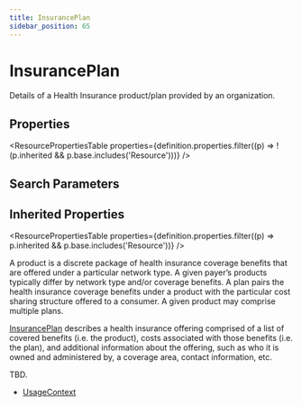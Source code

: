 ```yaml
---
title: InsurancePlan
sidebar_position: 65
---
```


# InsurancePlan

Details of a Health Insurance product/plan provided by an organization.

<Tabs queryString="intro-section">
<TabItem value="schema" label="Schema" default>


## Properties


<ResourcePropertiesTable properties={definition.properties.filter((p) => !(p.inherited && p.base.includes('Resource')))} />

## Search Parameters

<SearchParamsTable searchParams={definition.searchParameters} />

## Inherited Properties

<ResourcePropertiesTable properties={definition.properties.filter((p) => p.inherited && p.base.includes('Resource'))} />

</TabItem>
  <TabItem value="usage" label="Usage">
    <div> <a name="scope"></a>  <p> A product is a discrete package of health insurance coverage benefits that are offered under a particular network type. A given payer’s products typically differ by network type and/or  coverage benefits. A plan pairs the health insurance coverage benefits under a product with the particular cost sharing structure offered to a consumer. A given product may comprise multiple plans. </p> <p> <a href="/docs/api/fhir/resources/insuranceplan">InsurancePlan</a> describes a health insurance offering comprised of a list of covered benefits  (i.e. the product), costs associated with those benefits (i.e. the plan), and additional  information about the offering, such as who it is owned and administered by, a coverage area, contact information, etc. </p> </div>
    </TabItem>
  <TabItem value="relationships" label="Relationships">
    <div> <a name="bnr"></a>  <p> TBD. </p> </div>
    </TabItem>
  
  <TabItem value="referencedBy" label="Referenced By">
    <ul><li><a href="https://www.hl7.org/fhir/metadatatypes.html#UsageContext">UsageContext</a></li></ul>
    </TabItem>

</Tabs>
